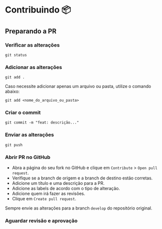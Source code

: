 
# Contribuindo 📦

## Preparando a PR

<Steps>

### Verificar as alterações

```shell copy filename="Terminal"
git status
```

### Adicionar as alterações

```shell copy filename="Terminal"
git add .
```

Caso necessite adicionar apenas um arquivo ou pasta, utilize o comando abaixo:

```shell copy filename="Terminal"
git add <nome_do_arquivo_ou_pasta>
```

### Criar o commit

```shell copy filename="Terminal"
git commit -m "feat: descrição..."
```

### Enviar as alterações

```shell copy filename="Terminal"
git push
```

### Abrir PR no GitHub

- Abra a página do seu fork no GitHub e clique em `Contribute` > `Open pull request`.
- Verifique se a branch de origem e a branch de destino estão corretas.
- Adicione um título e uma descrição para a PR.
- Adicione as labels de acordo com o tipo de alteração.
- Adicione quem irá fazer as revisões.
- Clique em `Create pull request`.

<Callout type="warning" emoji="⚠️">
  Sempre envie as alterações para a branch <code>develop</code> do repositório
  original.
</Callout>

### Aguardar revisão e aprovação

</Steps>
